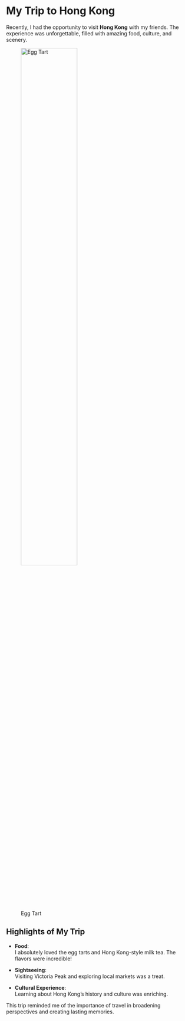 
# My Trip to Hong Kong

Recently, I had the opportunity to visit **Hong Kong** with my friends. The experience was unforgettable, filled with amazing food, culture, and scenery.



![Egg Tart](egg-tart.jpg){width=60%}



## Highlights of My Trip

- **Food**:  
  I absolutely loved the egg tarts and Hong Kong-style milk tea. The flavors were incredible!

- **Sightseeing**:  
  Visiting Victoria Peak and exploring local markets was a treat.

- **Cultural Experience**:  
  Learning about Hong Kong's history and culture was enriching.

This trip reminded me of the importance of travel in broadening perspectives and creating lasting memories.
